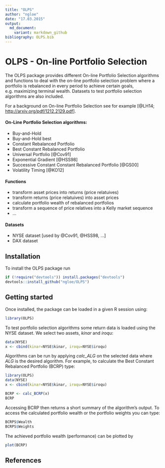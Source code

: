 ```yaml
---
title: "OLPS"
author: "ngloe"
date: "17.03.2015"
output: 
  md_document:
    variant: markdown_github
bibliography: OLPS.bib
---
```


# OLPS  -  On-line Portfolio Selection
The OLPS package provides different On-line Portfolio Selection algorithms
and functions to deal with the on-line portfolio selection problem where a portfolio is rebalanced in every period to achieve certain goals, e.g. maximizing terminal wealth. Datasets to test portfolio selection algorithms are also included.   

For a background on On-line Portfolio Selection see for example [@LH14; <http://arxiv.org/pdf/1212.2129.pdf>]. 

#### On-Line Portfolio Selection algorithms:
* Buy-and-Hold
* Buy-and-Hold best
* Constant Rebalanced Portfolio
* Best Constant Rebalanced Portfolio
* Universal Portfolio [@Cov91]
* Exponential Gradient [@HSS98]
* Successive Constant Constant Rebalanced Portfolio [@GS00]
* Volatility Timing [@KO12]

#### Functions
* transform asset prices into returns (price relatuives)
* transform returns (price relatuives) into asset prices
* calculate portfolio wealth of rebalanced portfolios
* transform a sequence of price relatives into a Kelly market sequence
* ...

#### Datasets
* NYSE dataset [used by @Cov91, @HSS98, ...]
* DAX dataset


## Installation
To install the OLPS package run
```r
if (!require("devtools")) install.packages("devtools")
devtools::install_github("ngloe/OLPS")
```

## Getting started
Once installed, the package can be loaded in a given R session using:
```r
library(OLPS)
```

To test portfolio selection algorithms some return data is loaded using the NYSE dataset. We select two assets, *kinar* and *iroqu*:
```r
data(NYSE)
x <- cbind(kinar=NYSE$kinar, iroqu=NYSE$iroqu)
```

Algorithms can be run by applying *calc_ALG* on the selected data where *ALG* is the desired algorithm. For example, to calculate the Best Constant Rebalanced Portfolio (BCRP) type:
```r
library(OLPS)
data(NYSE)
x <- cbind(kinar=NYSE$kinar, iroqu=NYSE$iroqu)
```
```r
BCRP <- calc_BCRP(x)
BCRP
```
Accessing BCRP then returns a short summary of the algorithm's output. To access the calculated portfolio wealth or the portfolio weights you can type:
```r
BCRPS$Wealth
BCRPS$Weights
```
The achieved portfolio wealth (performance) can be plotted by
```r
plot(BCRP)
```

## References
